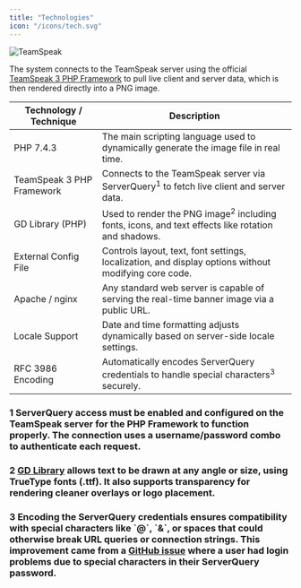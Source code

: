 ```yaml
---
title: "Technologies"
icon: "/icons/tech.svg"
---
```




<div class="flex flex-col xl:flex-row xl:items-start max-w-prose my-4 p-4">
  <div class="flex flex-row items-start gap-1 xl:gap-4 mb-4 xl:mb-0 xl:flex-shrink-0">
    <Image src={teamSpeakIcon} alt="TeamSpeak" width={70} class="" />
  </div>
   <p class="flex flex-col xl:pl-6 mt-0 xl:mt-0">
  The system connects to the TeamSpeak server using the official <a class="text-blue-500 hover:text-blue-600 hover:underline decoration-2 duration-500 font-bold" target="_blank" rel="noopener noreferrer" href="https://github.com/planetteamspeak/ts3phpframework">TeamSpeak 3 PHP Framework</a> to pull live client and server data, which is then rendered directly into a PNG image.
  </p>
</div>

<div class="w-full overflow-x-auto mt-8 mb-20">
  <div class="rounded-lg">
    <table class="w-full divide-y divide-gray-600">
      <thead class="bg-black/30 hover:bg-black hover:bg-opacity-80">
        <tr>
          <th class="px-4 py-3 text-left text-lg text-white tracking-wider">
            Technology / Technique
          </th>
          <th class="px-4 py-3 text-left text-lg text-white tracking-wider">
            Description
          </th>
        </tr>
      </thead>
      <tbody class="divide-y divide-gray-600">
        <tr class="transition-colors hover:bg-black hover:bg-opacity-80">
          <td class="px-4 py-3 text-gray-300 font-extrabold bg-opacity-50">
            PHP 7.4.3
          </td>
          <td class="px-4 py-3 text-gray-400 bg-opacity-50">
            The main scripting language used to dynamically generate the image file in real time.
          </td>
        </tr>
        <tr class="transition-colors bg-black/30 hover:bg-black hover:bg-opacity-80">
          <td class="px-4 py-3 text-gray-300 font-extrabold bg-opacity-50">
            TeamSpeak 3 PHP Framework
          </td>
          <td class="px-4 py-3 text-gray-400 bg-opacity-50">
            Connects to the TeamSpeak server via ServerQuery<sup class="text-blue-500 font-black">1</sup> to fetch live client and server data.
          </td>
        </tr>
        <tr class="transition-colors hover:bg-black hover:bg-opacity-80">
          <td class="px-4 py-3 text-gray-300 font-extrabold bg-opacity-50">
            GD Library (PHP)
          </td>
          <td class="px-4 py-3 text-gray-400 bg-opacity-50">
            Used to render the PNG image<sup class="text-blue-500 font-black">2</sup> including fonts, icons, and text effects like rotation and shadows.
          </td>
        </tr>
        <tr class="transition-colors bg-black/30 hover:bg-black hover:bg-opacity-80">
          <td class="px-4 py-3 text-gray-300 font-extrabold bg-opacity-50">
            External Config File
          </td>
          <td class="px-4 py-3 text-gray-400 bg-opacity-50">
            Controls layout, text, font settings, localization, and display options without modifying core code.
          </td>
        </tr>
        <tr class="transition-colors hover:bg-black hover:bg-opacity-80">
          <td class="px-4 py-3 text-gray-300 font-extrabold bg-opacity-50">
            Apache / nginx
          </td>
          <td class="px-4 py-3 text-gray-400 bg-opacity-50">
            Any standard web server is capable of serving the real-time banner image via a public URL.
          </td>
        </tr>
        <tr class="transition-colors bg-black/30 hover:bg-black hover:bg-opacity-80">
          <td class="px-4 py-3 text-gray-300 font-extrabold bg-opacity-50">
            Locale Support
          </td>
          <td class="px-4 py-3 text-gray-400 bg-opacity-50">
            Date and time formatting adjusts dynamically based on server-side locale settings.
          </td>
        </tr>
        <tr class="transition-colors hover:bg-black hover:bg-opacity-80">
          <td class="px-4 py-3 text-gray-300 font-extrabold bg-opacity-50">
            RFC 3986 Encoding
          </td>
          <td class="px-4 py-3 text-gray-400 bg-opacity-50">
            Automatically encodes ServerQuery credentials to handle special characters<sup class="text-blue-500 font-black">3</sup> securely.
          </td>
        </tr>
      </tbody>
    </table>
  </div>

  <h3 class="relative mt-8 text-xs pl-4">
    <span class="absolute left-0 top-0 text-blue-500 font-black">1</span>
    ServerQuery access must be enabled and configured on the TeamSpeak server for the PHP Framework to function properly. The connection uses a username/password combo to authenticate each request.
  </h3>
  <h3 class="relative mt-2 text-xs pl-4">
    <span class="absolute left-0 top-0 text-blue-500 font-black">2</span>
    <a class="text-blue-500 hover:text-blue-600 hover:underline decoration-2 duration-500 font-bold" target="_blank" rel="noopener noreferrer" href="https://www.php.net/manual/en/intro.image.php">GD Library</a> allows text to be drawn at any angle or size, using TrueType fonts (.ttf). It also supports transparency for rendering cleaner overlays or logo placement.
  </h3>
  <h3 class="relative mt-2 text-xs pl-4">
    <span class="absolute left-0 top-0 text-blue-500 font-black">3</span>
    Encoding the ServerQuery credentials ensures compatibility with special characters like `@`, `&`, or spaces that could otherwise break URL queries or connection strings. This improvement came from a <a class="text-blue-500 hover:text-blue-600 hover:underline decoration-2 duration-500 font-bold" target="_blank" rel="noopener noreferrer" href="https://github.com/dennisabrams/teamspeak-banner/issues/1">GitHub issue</a> where a user had login problems due to special characters in their ServerQuery password.
  </h3>
</div>
